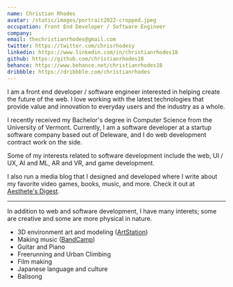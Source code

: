 ```yaml
---
name: Christian Rhodes
avatar: /static/images/portrait2022-cropped.jpeg
occupation: Front End Developer / Software Engineer
company:
email: thechristianrhodes@gmail.com
twitter: https://twitter.com/chrisrhodesy
linkedin: https://www.linkedin.com/in/christianrhodes18
github: https://github.com/christianrhodes18
behance: https://www.behance.net/christianrhodes18
dribbble: https://dribbble.com/christianrhodes
---
```


I am a front end developer / software engineer interested in helping create the future of the web. I love working with the latest technologies that provide value and innovation to everyday users and the industry as a whole.

I recently received my Bachelor's degree in Computer Science from the University of Vermont. Currently, I am a software developer at a startup software company based out of Deleware, and I do web development contract work on the side.

Some of my interests related to software development include the web, UI / UX, AI and ML, AR and VR, and game development.

I also run a media blog that I designed and developed where I write about my favorite video games, books, music, and more. Check it out at [Aesthete's Digest](https://aesthetesdigest.com/).

---

In addition to web and software development, I have many interets; some are creative and some are more physical in nature.

- 3D environment art and modeling ([ArtStation](https://www.artstation.com/takensoulz))
- Making music ([BandCamp](https://everyeclipse.bandcamp.com/))
- Guitar and Piano
- Freerunning and Urban Climbing
- Film making
- Japanese language and culture
- Balisong
